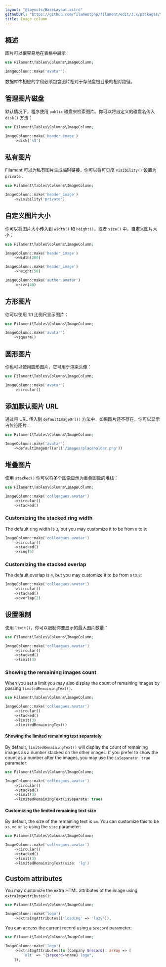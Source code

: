 ```yaml
---
layout: "@layouts/BaseLayout.astro"
githubUrl: "https://github.com/filamentphp/filament/edit/3.x/packages/tables/docs/03-columns/04-image.md"
title: Image column
---
```


## 概述

图片可以很容易地在表格中展示：

```php
use Filament\Tables\Columns\ImageColumn;

ImageColumn::make('avatar')
```

数据库中相应的字段必须包含图片相对于存储盘根目录的相对路径。

<AutoScreenshot name="tables/columns/image/simple" alt="Image column" version="3.x" />

## 管理图片磁盘

默认情况下，程序使用 `public` 磁盘来检索图片。你可以将自定义的磁盘名传入 `disk()` 方法：

```php
use Filament\Tables\Columns\ImageColumn;

ImageColumn::make('header_image')
    ->disk('s3')
```

## 私有图片

Filament 可以为私有图片生成临时链接，你可以将可见度 `visibility()` 设置为 `private`：

```php
use Filament\Tables\Columns\ImageColumn;

ImageColumn::make('header_image')
    ->visibility('private')
```

## 自定义图片大小

你可以将图片大小传入到 `width()` 和 `height()`，或者 `size()` 中，自定义图片大小：

```php
use Filament\Tables\Columns\ImageColumn;

ImageColumn::make('header_image')
    ->width(200)

ImageColumn::make('header_image')
    ->height(50)

ImageColumn::make('author.avatar')
    ->size(40)
```

## 方形图片

你可以使用 1:1 比例尺显示图片：

```php
use Filament\Tables\Columns\ImageColumn;

ImageColumn::make('avatar')
    ->square()
```

<AutoScreenshot name="tables/columns/image/square" alt="Square image column" version="3.x" />

## 圆形图片

你也可以使用圆形图片，它可用于渲染头像：

```php
use Filament\Tables\Columns\ImageColumn;

ImageColumn::make('avatar')
    ->circular()
```

<AutoScreenshot name="tables/columns/image/circular" alt="Circular image column" version="3.x" />

## 添加默认图片 URL

通过将 URL 传入到 `defaultImageUrl()` 方法中，如果图片还不存在，你可以显示占位符图片：

```php
use Filament\Tables\Columns\ImageColumn;

ImageColumn::make('avatar')
    ->defaultImageUrl(url('/images/placeholder.png'))
```

## 堆叠图片

使用 `stacked()` 你可以将多个图像显示为重叠图像的堆栈：

```php
use Filament\Tables\Columns\ImageColumn;

ImageColumn::make('colleagues.avatar')
    ->circular()
    ->stacked()
```

<AutoScreenshot name="tables/columns/image/stacked" alt="Stacked image column" version="3.x" />

### Customizing the stacked ring width

The default ring width is `3`, but you may customize it to be from `0` to `8`:

```php
ImageColumn::make('colleagues.avatar')
    ->circular()
    ->stacked()
    ->ring(5)
```

### Customizing the stacked overlap

The default overlap is `4`, but you may customize it to be from `0` to `8`:

```php
ImageColumn::make('colleagues.avatar')
    ->circular()
    ->stacked()
    ->overlap(2)
```

## 设置限制

使用 `limit()`，你可以限制你要显示的最大图片数量：

```php
use Filament\Tables\Columns\ImageColumn;

ImageColumn::make('colleagues.avatar')
    ->circular()
    ->stacked()
    ->limit(3)
```

<AutoScreenshot name="tables/columns/image/limited" alt="Limited image column" version="3.x" />

### Showing the remaining images count

When you set a limit you may also display the count of remaining images by passing `limitedRemainingText()`. 

```php
use Filament\Tables\Columns\ImageColumn;

ImageColumn::make('colleagues.avatar')
    ->circular()
    ->stacked()
    ->limit(3)
    ->limitedRemainingText()
```

<AutoScreenshot name="tables/columns/image/limited-remaining-text" alt="Limited image column with remaining text" version="3.x" />

#### Showing the limited remaining text separately

By default, `limitedRemainingText()` will display the count of remaining images as a number stacked on the other images. If you prefer to show the count as a number after the images, you may use the `isSeparate: true` parameter:

```php
use Filament\Tables\Columns\ImageColumn;

ImageColumn::make('colleagues.avatar')
    ->circular()
    ->stacked()
    ->limit(3)
    ->limitedRemainingText(isSeparate: true)
```

<AutoScreenshot name="tables/columns/image/limited-remaining-text-separately" alt="Limited image column with remaining text separately" version="3.x" />

#### Customizing the limited remaining text size

By default, the size of the remaining text is `sm`. You can customize this to be `xs`, `md` or `lg` using the `size` parameter:

```php
use Filament\Tables\Columns\ImageColumn;

ImageColumn::make('colleagues.avatar')
    ->circular()
    ->stacked()
    ->limit(3)
    ->limitedRemainingText(size: 'lg')
```

## Custom attributes

You may customize the extra HTML attributes of the image using `extraImgAttributes()`:

```php
use Filament\Tables\Columns\ImageColumn;

ImageColumn::make('logo')
    ->extraImgAttributes(['loading' => 'lazy']),
```

You can access the current record using a `$record` parameter:

```php
use Filament\Tables\Columns\ImageColumn;

ImageColumn::make('logo')
    ->extraImgAttributes(fn (Company $record): array => [
        'alt' => "{$record->name} logo",
    ]),
```

